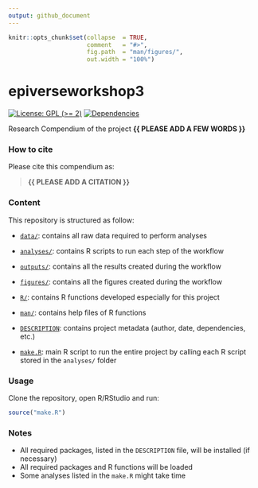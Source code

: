 ```yaml
---
output: github_document
---
```


<!-- README.md is generated from README.Rmd. Please edit that file -->


```r
knitr::opts_chunk$set(collapse  = TRUE,
                      comment   = "#>",
                      fig.path  = "man/figures/",
                      out.width = "100%")
```



# epiverseworkshop3


<!-- badges: start -->
[![License: GPL (>= 2)](https://img.shields.io/badge/License-GPL%20%28%3E%3D%202%29-blue.svg)](https://choosealicense.com/licenses/gpl-2.0/)
[![Dependencies](https://img.shields.io/badge/dependencies-2/95-green?style=flat)](#)
<!-- badges: end -->


Research Compendium of the project **{{ PLEASE ADD A FEW WORDS }}**



### How to cite

Please cite this compendium as: 

> **{{ PLEASE ADD A CITATION }}**



### Content

This repository is structured as follow:

- [`data/`](https://github.com/scarabel/epiverseworkshop3/tree/master/data):
contains all raw data required to perform analyses

- [`analyses/`](https://github.com/scarabel/epiverseworkshop3/tree/main/analyses/):
contains R scripts to run each step of the workflow

- [`outputs/`](https://github.com/scarabel/epiverseworkshop3/tree/main/outputs):
contains all the results created during the workflow

- [`figures/`](https://github.com/scarabel/epiverseworkshop3/tree/main/figures):
contains all the figures created during the workflow

- [`R/`](https://github.com/scarabel/epiverseworkshop3/tree/main/R):
contains R functions developed especially for this project

- [`man/`](https://github.com/scarabel/epiverseworkshop3/tree/main/man):
contains help files of R functions

- [`DESCRIPTION`](https://github.com/scarabel/epiverseworkshop3/tree/main/DESCRIPTION):
contains project metadata (author, date, dependencies, etc.)

- [`make.R`](https://github.com/scarabel/epiverseworkshop3/tree/main/make.R):
main R script to run the entire project by calling each R script stored in the `analyses/` folder



### Usage

Clone the repository, open R/RStudio and run:

```r
source("make.R")
```



### Notes

- All required packages, listed in the `DESCRIPTION` file, will be installed (if necessary)
- All required packages and R functions will be loaded
- Some analyses listed in the `make.R` might take time
